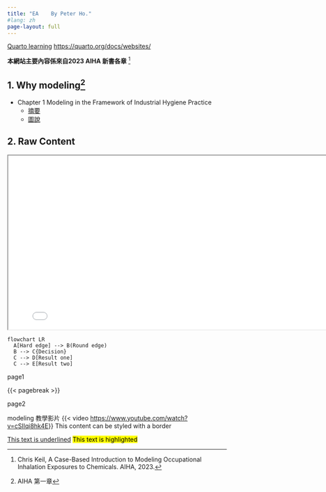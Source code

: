 ```yaml
---
title: "EA    By Peter Ho."
#lang: zh    
page-layout: full
---
```


[Quarto learning](https://quarto.org/docs/websites/) <https://quarto.org/docs/websites/>

::: callout-important
**本網站主要內容係來自2023 AIHA 新書各章** [^1]
:::

[^1]: Chris Keil, A Case-Based Introduction to Modeling Occupational Inhalation Exposures to Chemicals. AIHA, 2023.

## 1. Why modeling[^2]

[^2]: AIHA 第一章

-   Chapter 1 Modeling in the Framework of Industrial Hygiene Practice
    -   [摘要](docs/info/web_CH1_Why_modeling.html)
    -   [圖說](docs/info/info_CH1_Why_modeling.html)

## 2. Raw Content

::: border
```{=html}
<iframe src="docs/info/web_CH1_Why_modeling.html" width="800" height="400"></iframe>
```
:::

::: border
```mermaid
flowchart LR
  A[Hard edge] --> B(Round edge)
  B --> C{Decision}
  C --> D[Result one]
  C --> E[Result two]
```
:::

page1

{{< pagebreak >}}

\newpage

page2

::: border
modeling 教學影片 {{< video <https://www.youtube.com/watch?v=cSIlqi8hk4E>}} This content can be styled with a border
:::

[This text is underlined]{.underline} [This text is highlighted]{.mark}
